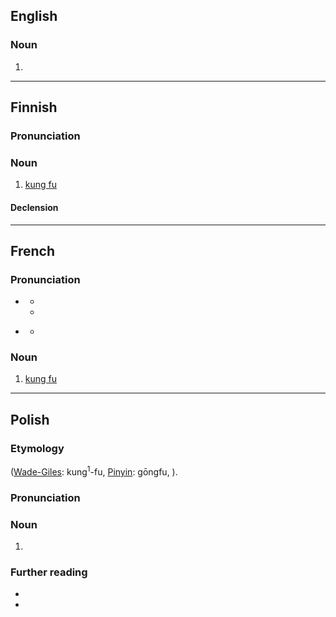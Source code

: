 {{also|kungfu|kung fu}}
==English==

===Noun===
{{en-noun|-}}

# {{alternative spelling of|en|kung fu}}

----

==Finnish==

===Pronunciation===
{{fi-pronunciation|kungfuu}}

===Noun===
{{fi-noun}}

# [[kung fu]] {{gloss|martial art}}

====Declension====
{{fi-decl-rosé|kung-fu|a}}

----

==French==

===Pronunciation===
* {{a|France}} {{fr-IPA|kouŋfou}}
** {{audio|fr|Fr-Normandie-kung-fu.ogg|Audio (France)}}
** {{audio|fr|Fr-kung-fu.ogg|Audio (France)}}
* {{a|Quebec}} {{fr-IPA|koŋfou}}
** {{audio|fr|Qc-kung-fu.oga|Audio (Quebec)}}

===Noun===
{{fr-noun|m|-}}

# [[kung fu]]

----

==Polish==
{{wp|lang=pl}}

===Etymology===
{{bor+|pl|cmn|功夫||skill, or accomplishment|sc=Hani}} ([[Wade-Giles]]: kung<sup>1</sup>-fu, [[Pinyin]]: gōngfu, {{IPAchar|/kʊŋ˥˥fu/|lang=cmn}}).

===Pronunciation===
{{pl-p}}

===Noun===
{{pl-noun|g=n|indecl=yes}}

# {{l|en|kung fu}}

===Further reading===
* {{R:pl:WSJP}}
* {{R:PWN}}

{{C|pl|China|Martial arts}}